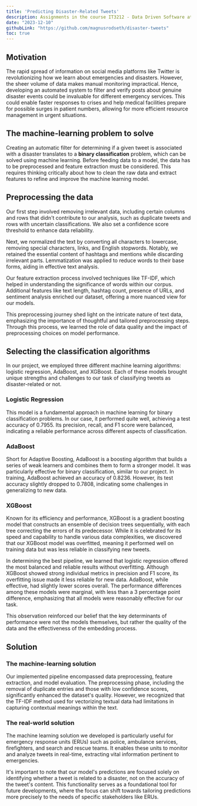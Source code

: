 ```yaml
---
title: 'Predicting Disaster-Related Tweets'
description: Assignments in the course IT3212 - Data Driven Software at NTNU. Our task was to classify whether a tweet is related to a disaster or not.
date: "2023-12-10"
githubLink: "https://github.com/magnusrodseth/disaster-tweets"
toc: true
---
```


## Motivation

The rapid spread of information on social media platforms like Twitter is revolutionizing how we learn about emergencies and disasters. However, the sheer volume of data makes manual monitoring impractical. Hence, developing an automated system to filter and verify posts about genuine disaster events could be invaluable for different emergency services. This could enable faster responses to crises and help medical facilities prepare for possible surges in patient numbers, allowing for more efficient resource management in urgent situations.

## The machine-learning problem to solve

Creating an automatic filter for determining if a given tweet is associated with a disaster translates to a **binary classification** problem, which can be solved using machine learning. Before feeding data to a model, the data has to be preprocessed and feature extraction must be considered. This requires thinking critically about how to clean the raw data and extract features to refine and improve the machine learning model.

## Preprocessing the data

Our first step involved removing irrelevant data, including certain columns and rows that didn't contribute to our analysis, such as duplicate tweets and rows with uncertain classifications. We also set a confidence score threshold to enhance data reliability.

Next, we normalized the text by converting all characters to lowercase, removing special characters, links, and English stopwords. Notably, we retained the essential content of hashtags and mentions while discarding irrelevant parts. Lemmatization was applied to reduce words to their base forms, aiding in effective text analysis.

Our feature extraction process involved techniques like TF-IDF, which helped in understanding the significance of words within our corpus. Additional features like text length, hashtag count, presence of URLs, and sentiment analysis enriched our dataset, offering a more nuanced view for our models.

<Callout>
  This preprocessing journey shed light on the intricate nature of text data, 
  emphasizing the importance of thoughtful and tailored preprocessing steps. 
  Through this process, we learned the role of data quality and the 
  impact of preprocessing choices on model performance.
</Callout>

## Selecting the classification algorithms

In our project, we employed three different machine learning algorithms: logistic regression, AdaBoost, and XGBoost. Each of these models brought unique strengths and challenges to our task of classifying tweets as disaster-related or not.

### Logistic Regression

This model is a fundamental approach in machine learning for binary classification problems. In our case, it performed quite well, achieving a test accuracy of 0.7955. Its precision, recall, and F1 score were balanced, indicating a reliable performance across different aspects of classification.

### AdaBoost

Short for Adaptive Boosting, AdaBoost is a boosting algorithm that builds a series of weak learners and combines them to form a stronger model. It was particularly effective for binary classification, similar to our project. In training, AdaBoost achieved an accuracy of 0.8236. However, its test accuracy slightly dropped to 0.7808, indicating some challenges in generalizing to new data.

### XGBoost

Known for its efficiency and performance, XGBoost is a gradient boosting model that constructs an ensemble of decision trees sequentially, with each tree correcting the errors of its predecessor. While it is celebrated for its speed and capability to handle various data complexities, we discovered that our XGBoost model was overfitted, meaning it performed well on training data but was less reliable in classifying new tweets.

In determining the best pipeline, we learned that logistic regression offered the most balanced and reliable results without overfitting. Although XGBoost showed strong individual metrics in precision and F1 score, its overfitting issue made it less reliable for new data. AdaBoost, while effective, had slightly lower scores overall. The performance differences among these models were marginal, with less than a 3 percentage point difference, emphasizing that all models were reasonably effective for our task.

<Callout>
  This observation reinforced our belief that the key determinants of performance were not
  the models themselves, but rather the quality of the data and the effectiveness of the embedding
  process.
</Callout>

## Solution

### The machine-learning solution

Our implemented pipeline encompassed data preprocessing, feature extraction, and model evaluation. The preprocessing phase, including the removal of duplicate entries and those with low confidence scores, significantly enhanced the dataset's quality. However, we recognized that the TF-IDF method used for vectorizing textual data had limitations in capturing contextual meanings within the text.

### The real-world solution

The machine learning solution we developed is particularly useful for emergency response units (ERUs) such as police, ambulance services, firefighters, and search and rescue teams. It enables these units to monitor and analyze tweets in real-time, extracting vital information pertinent to emergencies.

It's important to note that our model's predictions are focused solely on identifying whether a tweet is related to a disaster, not on the accuracy of the tweet's content. This functionality serves as a foundational tool for future developments, where the focus can shift towards tailoring predictions more precisely to the needs of specific stakeholders like ERUs.

